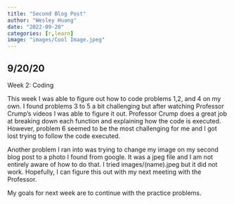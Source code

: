 ```yaml
---
title: "Second Blog Post"
author: "Wesley Huang"
date: "2022-09-20"
categories: [r,learn]
image: "images/Cool Image.jpeg"
---
```


## 9/20/20

Week 2: Coding

This week I was able to figure out how to code problems 1,2, and 4 on my own. I found problems 3 to 5 a bit challenging but after watching Professor Crump's videos I was able to figure it out. Professor Crump does a great job at breaking down each function and explaining how the code is executed. However, problem 6 seemed to be the most challenging for me and I got lost trying to follow the code executed.

Another problem I ran into was trying to change my image on my second blog post to a photo I found from google. It was a jpeg file and I am not entirely aware of how to do that. I tried images/(name).jpeg but it did not work. Hopefully, I can figure this out with my next meeting with the Professor.

My goals for next week are to continue with the practice problems.
